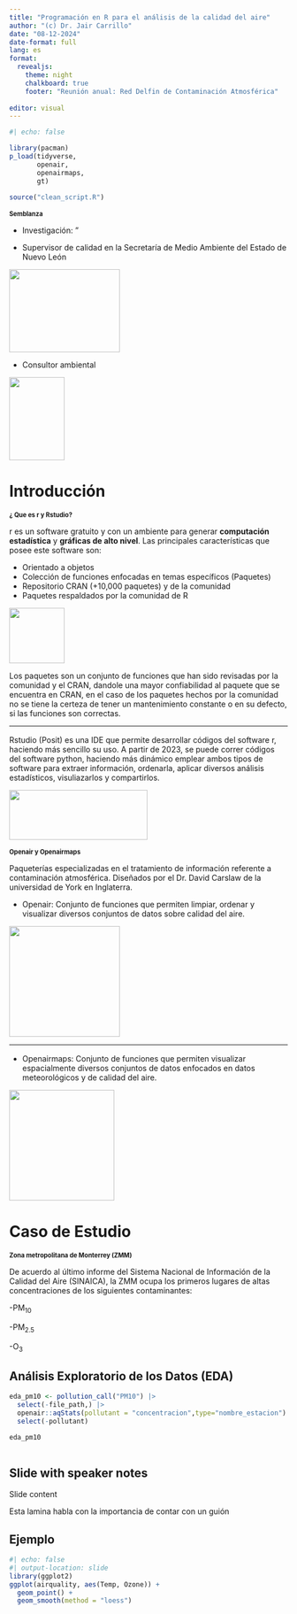 ```yaml
---
title: "Programación en R para el análisis de la calidad del aire"
author: "(c) Dr. Jair Carrillo"
date: "08-12-2024"
date-format: full
lang: es
format:
  revealjs: 
    theme: night
    chalkboard: true
    footer: "Reunión anual: Red Delfin de Contaminación Atmosférica"
  
editor: visual
---
```


```r
#| echo: false

library(pacman)
p_load(tidyverse,
       openair,
       openairmaps,
       gt)
```

```r
source("clean_script.R")
```


# Semblanza {style="font-size: 0.8em; text-align:justify"}

:::incremental
- Investigación: "


- Supervisor de calidad en la Secretaría de Medio Ambiente del Estado de Nuevo León

![](main_presentation_files/figure-presentation/sima.jpg){.absolute top=270 left=900 width="200" height="150"}


- Consultor ambiental 

![](main_presentation_files/figure-presentation/consultoria.jpg){.absolute top=500 left=900 width="100" height="150"}
:::
# Introducción

# ¿ Que es r y Rstudio? {style="font-size: 0.8em; text-align:justify"}

r es un software gratuito y con un ambiente para generar **computación estadística** y **gráficas de alto nivel**. Las principales características que posee este software son:

::: incremental
-   Orientado a objetos
-   Colección de funciones enfocadas en temas específicos (Paquetes)
-   Repositorio CRAN (+10,000 paquetes) y de la comunidad
-   Paquetes respaldados por la comunidad de R
:::

![](main_presentation_files/figure-presentation/r_logo.png){.absolute top=500 left=450 width="100" height="100"}


::: notes
Los paquetes son un conjunto de funciones que han sido revisadas por la comunidad y el CRAN, dandole una mayor confiabilidad al paquete que se encuentra en CRAN, en el caso de los paquetes hechos por la comunidad no se tiene la certeza de tener un mantenimiento constante o en su defecto, si las funciones son correctas. 
:::
--- 

# {style="font-size: 0.8em; text-align:justify"}

Rstudio (Posit) es una IDE que permite desarrollar códigos del software r, haciendo más sencillo su uso. A partir de 2023, se puede correr códigos del software python, haciendo más dinámico emplear ambos tipos de software para extraer información, ordenarla, aplicar diversos análisis estadísticos, visuliazarlos y compartirlos.

![](main_presentation_files/figure-presentation/Rstudio-Logo-Flat.png){.absolute top=400 left=600 width="250" height="90"}

## Openair y Openairmaps {style="font-size: 0.8em; text-align:justify"}

Paqueterías especializadas en el tratamiento de información referente a contaminación atmosférica. Diseñados por el Dr. David Carslaw de la universidad de York en Inglaterra. 

- Openair: Conjunto de funciones que permiten limpiar, ordenar y visualizar diversos conjuntos de datos sobre calidad del aire. 

![](main_presentation_files/figure-presentation/logo.png){.absolute top=450 left=450 width="200" height="200"}

---

# {style="font-size: 0.8em; text-align:justify"}

- Openairmaps: Conjunto de funciones que permiten visualizar espacialmente diversos conjuntos de datos enfocados en datos meteorológicos y de calidad del aire.

![](main_presentation_files/figure-presentation/openairmaps.png){.absolute top=400 left=450 width="190" height="200"}

# Caso de Estudio

## Zona metropolitana de Monterrey (ZMM) {style="font-size: 0.8em; text-align:justify"}

De acuerdo al último informe del Sistema Nacional de Información de la Calidad del Aire (SINAICA), la ZMM ocupa los primeros lugares de altas concentraciones de los siguientes contaminantes:

::: Incremental
-PM~10~

-PM~2.5~

-O~3~
:::

## Análisis Exploratorio de los Datos (EDA)

```r
eda_pm10 <- pollution_call("PM10") |> 
  select(-file_path,) |> 
  openair::aqStats(pollutant = "concentracion",type="nombre_estacion") |> 
  select(-pollutant)

eda_pm10
  
```



## Slide with speaker notes

Slide content

::: notes
Esta lamina habla con la importancia de contar con un guión
:::

## Ejemplo

```r
#| echo: false
#| output-location: slide
library(ggplot2)
ggplot(airquality, aes(Temp, Ozone)) + 
  geom_point() + 
  geom_smooth(method = "loess")
  
```
